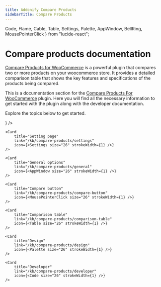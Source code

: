 ```yaml
---
title: Addonify Compare Products
sidebarTitle: Compare Products
---
```


Code,
Flame,
Cable, 
Table,
Settings, 
Palette, 
AppWindow, 
BellRing,
MousePointerClick
} from "lucide-react";



# Compare products documentation

[Compare Products for WooCommerce](https://addonify.com/product/addonify-compare-products-for-woocommerce/) is a powerful plugin that compares two or more products on your woocommerce store. It provides a detailed comparison table that shows the key features and specifications of the products being compared.

This is a documentation section for the [Compare Products For WooCommerce](https://addonify.com/product/addonify-compare-products-for-woocommerce/) plugin. Here you will find all the necessary information to get started with the plugin along with the developer documentation.

Explore the topics below to get started.

<Cards>
	<Card 
		title="Installation" 
		link="/kb/compare-products/installation" 
		icon={<Cable size="26" strokeWidth={1} />} 
	/>

	<Card 
		title="Setting page" 
		link="/kb/compare-products/settings" 
		icon={<Settings size="26" strokeWidth={1} />} 
	/>

	<Card 
		title="General options" 
		link="/kb/compare-products/general" 
		icon={<AppWindow size="26" strokeWidth={1} />} 
	/>
	
	<Card 
		title="Compare button" 
		link="/kb/compare-products/compare-button" 
		icon={<MousePointerClick size="26" strokeWidth={1} />} 
	/>

	<Card 
		title="Comparison table" 
		link="/kb/compare-products/comparison-table" 
		icon={<Table size="26" strokeWidth={1} />} 
	/>

	<Card 
		title="Design" 
		link="/kb/compare-products/design" 
		icon={<Palette size="26" strokeWidth={1} />} 
	/>

	<Card 
		title="Developer" 
		link="/kb/compare-products/developer" 
		icon={<Code size="26" strokeWidth={1} />} 
	/>
</Cards>